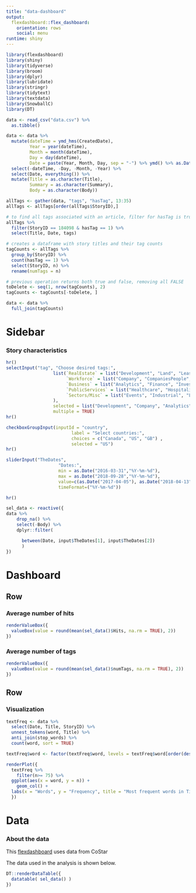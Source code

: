 ```yaml
---
title: "data-dashboard"
output: 
  flexdashboard::flex_dashboard:
    orientation: rows
    social: menu
runtime: shiny
---
```


```r
library(flexdashboard)
library(shiny)
library(tidyverse)
library(broom)
library(dplyr)
library(lubridate)
library(stringr)
library(tidytext)
library(textdata)
library(SnowballC)
library(DT)
```

```r
data <- read_csv("data.csv") %>%
  as.tibble()

data <- data %>%
  mutate(dateTime = ymd_hms(CreatedDate),
         Year = year(dateTime),
         Month = month(dateTime),
         Day = day(dateTime),
         Date = paste(Year, Month, Day, sep = "-") %>% ymd() %>% as.Date()) %>%
  select(-dateTime, -Day, -Month, -Year) %>%
  select(Date, everything()) %>%
  mutate(Title = as.character(Title), 
         Summary = as.character(Summary),
         Body = as.character(Body))
```

```r
allTags <- gather(data, "tags", "hasTag", 13:35) 
allTags <- allTags[order(allTags$StoryID),]

# to find all tags associated with an article, filter for hasTag is true
allTags %>%
  filter(StoryID == 184098 & hasTag == 1) %>%
  select(Title, Date, tags)

# creates a dataframe with story titles and their tag counts
tagCounts <- allTags %>%
  group_by(StoryID) %>%
  count(hasTag == 1) %>%
  select(StoryID, n) %>%
  rename(numTags = n)

# previous operation returns both true and false, removing all FALSE
toDelete <- seq(1, nrow(tagCounts), 2)
tagCounts <- tagCounts[-toDelete, ]

data <- data %>%
  full_join(tagCounts)
```


Sidebar {.sidebar}
=======================================================================

### Story characteristics

```r
hr()
selectInput("tag", "Choose desired tags:",
                  list(`RealEstate` = list("Development", "Land", "Lease", "MixedUse", "Retail", "Sale", "SpecialPurpose"),
                       `Workforce` = list("Company", "CompaniesPeople", "Office"),
                       `Business` = list("Analytics", "Finance", "Investment"),
                       `PublicServices` = list("Healthcare", "Hospitality", "Multifamily", "People", "PublicSector"),
                       `Sectors/Misc` = list("Events", "Industrial", "Legal", "National")
                  ),
                  selected = list("Development", "Company", "Analytics", "Healthcare"),
                  multiple = TRUE)
hr()

checkboxGroupInput(inputId = "country",
                         label = "Select countries:",
                         choices = c("Canada", "US", "GB") ,
                         selected = "US")
hr()

sliderInput("TheDates",
                    "Dates:",
                    min = as.Date("2016-03-31","%Y-%m-%d"),
                    max = as.Date("2018-09-28","%Y-%m-%d"),
                    value=c(as.Date("2017-04-05"), as.Date("2018-04-13")),
                    timeFormat=("%Y-%m-%d"))

hr()

sel_data <- reactive({
data %>%
    drop_na() %>%
    select(-Body) %>%
    dplyr::filter(

      between(Date, input$TheDates[1], input$TheDates[2])
      )
})
```


Dashboard
=======================================================================

Row
-----------------------------------------------------------------------

### Average number of hits {.value-box}

```r
renderValueBox({
  valueBox(value = round(mean(sel_data()$Hits, na.rm = TRUE), 2))
})
```

### Average number of tags {.value-box}

```r
renderValueBox({
  valueBox(value = round(mean(sel_data()$numTags, na.rm = TRUE), 2))
})
```

Row
-----------------------------------------------------------------------

### Visualization {data-width=700}

```r
textFreq <- data %>%
  select(Date, Title, StoryID) %>%
  unnest_tokens(word, Title) %>%
  anti_join(stop_words) %>%
  count(word, sort = TRUE)

textFreq$word <- factor(textFreq$word, levels = textFreq$word[order(desc((textFreq$n)))])
```

```r
renderPlot({
  textFreq %>%
    filter(n>= 75) %>%
  ggplot(aes(x = word, y = n)) +
    geom_col() +
  labs(x = "Words", y = "Frequency", title = "Most frequent words in Titles")
  })
```

Data
=======================================================================

### About the data {data-width=100}

This [flexdashboard](https://rmarkdown.rstudio.com/flexdashboard/) uses data 
from CoStar

The data used in the analysis is shown below.

```r
DT::renderDataTable({
  datatable( sel_data() )
})
```


